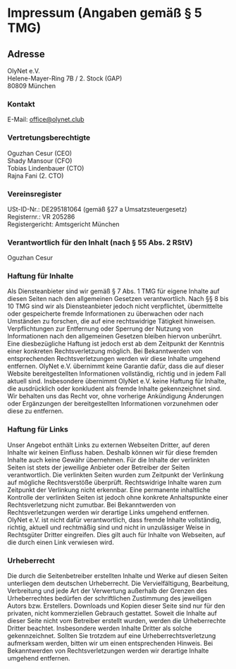 # Impressum (Angaben gemäß § 5 TMG)

## Adresse

OlyNet e.V.  
Helene-Mayer-Ring 7B / 2. Stock (GAP)  
80809 München

### Kontakt

E-Mail: office@olynet.club

### Vertretungsberechtigte

Oguzhan Cesur (CEO)  
Shady Mansour (CFO)  
Tobias Lindenbauer (CTO)  
Rajna Fani (2. CTO)

### Vereinsregister

USt-ID-Nr.: DE295181064 (gemäß §27 a Umsatzsteuergesetz)  
Registernr.: VR 205286  
Registergericht: Amtsgericht München

### Verantwortlich für den Inhalt (nach § 55 Abs. 2 RStV)

Oguzhan Cesur

### Haftung für Inhalte

Als Diensteanbieter sind wir gemäß § 7 Abs. 1 TMG für eigene Inhalte auf diesen Seiten nach den allgemeinen Gesetzen verantwortlich. Nach §§ 8 bis 10 TMG sind wir als Diensteanbieter jedoch nicht verpflichtet, übermittelte oder gespeicherte fremde Informationen zu überwachen oder nach Umständen zu forschen, die auf eine rechtswidrige Tätigkeit hinweisen.
Verpflichtungen zur Entfernung oder Sperrung der Nutzung von Informationen nach den allgemeinen Gesetzen bleiben hiervon unberührt. Eine diesbezügliche Haftung ist jedoch erst ab dem Zeitpunkt der Kenntnis einer konkreten Rechtsverletzung möglich. Bei Bekanntwerden von entsprechenden Rechtsverletzungen werden wir diese Inhalte umgehend entfernen.
OlyNet e.V. übernimmt keine Garantie dafür, dass die auf dieser Website bereitgestellten Informationen vollständig, richtig und in jedem Fall aktuell sind. Insbesondere übernimmt OlyNet e.V. keine Haftung für Inhalte, die ausdrücklich oder konkludent als fremde Inhalte gekennzeichnet sind.
Wir behalten uns das Recht vor, ohne vorherige Ankündigung Änderungen oder Ergänzungen der bereitgestellten Informationen vorzunehmen oder diese zu entfernen.

### Haftung für Links

Unser Angebot enthält Links zu externen Webseiten Dritter, auf deren Inhalte wir keinen Einfluss haben. Deshalb können wir für diese fremden Inhalte auch keine Gewähr übernehmen. Für die Inhalte der verlinkten Seiten ist stets der jeweilige Anbieter oder Betreiber der Seiten verantwortlich. Die verlinkten Seiten wurden zum Zeitpunkt der Verlinkung auf mögliche Rechtsverstöße überprüft. Rechtswidrige Inhalte waren zum Zeitpunkt der Verlinkung nicht erkennbar.
Eine permanente inhaltliche Kontrolle der verlinkten Seiten ist jedoch ohne konkrete Anhaltspunkte einer Rechtsverletzung nicht zumutbar. Bei Bekanntwerden von Rechtsverletzungen werden wir derartige Links umgehend entfernen.
OlyNet e.V. ist nicht dafür verantwortlich, dass fremde Inhalte vollständig, richtig, aktuell und rechtmäßig sind und nicht in unzulässiger Weise in Rechtsgüter Dritter eingreifen. Dies gilt auch für Inhalte von Webseiten, auf die durch einen Link verwiesen wird.

### Urheberrecht

Die durch die Seitenbetreiber erstellten Inhalte und Werke auf diesen Seiten unterliegen dem deutschen Urheberrecht. Die Vervielfältigung, Bearbeitung, Verbreitung und jede Art der Verwertung außerhalb der Grenzen des Urheberrechtes bedürfen der schriftlichen Zustimmung des jeweiligen Autors bzw. Erstellers. Downloads und Kopien dieser Seite sind nur für den privaten, nicht kommerziellen Gebrauch gestattet.
Soweit die Inhalte auf dieser Seite nicht vom Betreiber erstellt wurden, werden die Urheberrechte Dritter beachtet. Insbesondere werden Inhalte Dritter als solche gekennzeichnet. Sollten Sie trotzdem auf eine Urheberrechtsverletzung aufmerksam werden, bitten wir um einen entsprechenden Hinweis. Bei Bekanntwerden von Rechtsverletzungen werden wir derartige Inhalte umgehend entfernen.
